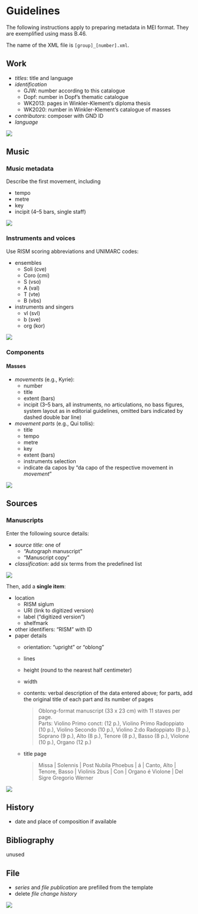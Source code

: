 # Guidelines {.unnumbered}

The following instructions apply to preparing metadata in MEI format. They are exemplified using mass B.46.

The name of the XML file is `[group]_[number].xml`.

## Work

- *titles*: title and language
- *identification*
  - GJW: number according to this catalogue
  - Dopf: number in Dopf's thematic catalogue
  - WK2013: pages in Winkler-Klement's diploma thesis
  - WK2020: number in Winkler-Klement's catalogue of masses
- *contributors*: composer with GND ID
- *language*

![](images/mermeid_work.png)


## Music

### Music metadata

Describe the first movement, including

- tempo
- metre
- key
- incipit (4–5 bars, single staff)

![](images/mermeid_music_metadata.png)


### Instruments and voices

Use RISM scoring abbreviations and UNIMARC codes:

- ensembles
  - Soli (cve)
  - Coro (cmi)
  - S (vso)
  - A (val)
  - T (vte)
  - B (vbs)
- instruments and singers
  - vl (svl)
  - b (sve)
  - org (kor)
  
![](images/mermeid_music_instruments.png)
    
### Components

#### Masses

- *movements* (e.g., Kyrie):
  - number
  - title
  - extent (bars)
  - incipit (3–5 bars, all instruments, no articulations, no bass figures, system layout as in editorial guidelines, omitted bars indicated by dashed double bar line)
- *movement parts* (e.g., Qui tollis):
  - title
  - tempo
  - metre
  - key
  - extent (bars)
  - instruments selection
  - indicate da capos by “da capo of the respective movement in *movement*”

![](images/mermeid_music_components.png)


## Sources

### Manuscripts

Enter the following source details:

- *source title*: one of
  - “Autograph manuscript”
  - “Manuscript copy”
- *classification*: add six terms from the predefined list

![](images/mermeid_sources_manuscript_1.png)

Then, add a **single item**:

- location
  - RISM siglum
  - URI (link to digitized version)
  - label (“digitized version”)
  - shelfmark
- other identifiers: “RISM” with ID
- paper details
  - orientation: “upright” or “oblong”
  - lines
  - height (round to the nearest half centimeter)
  - width
  - contents: verbal description of the data entered above; for parts, add the original title of each part and its number of pages
    
    > Oblong-format manuscript (33 x 23 cm) with 11 staves per page.<br/>
Parts: Violino Primo conct: (12 p.), Violino Primo Radoppiato (10 p.), Violino Secondo (10 p.), Violino 2:do Radoppiato (9 p.), Soprano (9 p.), Alto (8 p.), Tenore (8 p.), Basso (8 p.), Violone (10 p.), Organo (12 p.)
  
  - title page
  
    > Missa | Solennis | Post Nubila Phoebus | á | Canto, Alto | Tenore, Basso | Violinis 2bus | Con | Organo é Violone | Del Sigre Gregorio Werner

![](images/mermeid_sources_manuscript_2.png)



## History

- date and place of composition if available


## Bibliography

unused


## File

- *series* and *file publication* are prefilled from the template
- delete *file change history*

![](images/mermeid_file.png)
